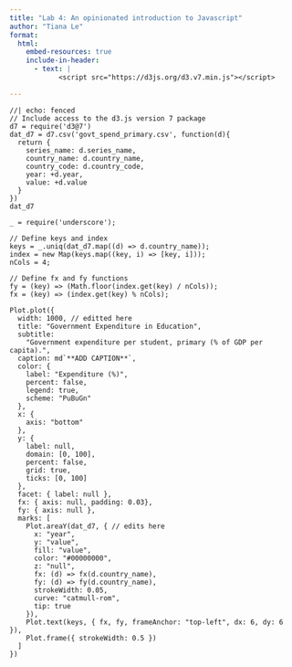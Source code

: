 ```yaml
---
title: "Lab 4: An opinionated introduction to Javascript"
author: "Tiana Le"
format:
  html:
    embed-resources: true
    include-in-header:
      - text: |
            <script src="https://d3js.org/d3.v7.min.js"></script>

---
```


```ojs
//| echo: fenced
// Include access to the d3.js version 7 package 
d7 = require('d3@7') 
dat_d7 = d7.csv('govt_spend_primary.csv', function(d){
  return {
    series_name: d.series_name,
    country_name: d.country_name,
    country_code: d.country_code,
    year: +d.year,
    value: +d.value
  }
})
dat_d7

```


```ojs
_ = require('underscore');

// Define keys and index
keys = _.uniq(dat_d7.map((d) => d.country_name));
index = new Map(keys.map((key, i) => [key, i]));
nCols = 4;

// Define fx and fy functions
fy = (key) => (Math.floor(index.get(key) / nCols));
fx = (key) => (index.get(key) % nCols);

Plot.plot({
  width: 1000, // editted here
  title: "Government Expenditure in Education",
  subtitle:
    "Government expenditure per student, primary (% of GDP per capita).",
  caption: md`**ADD CAPTION**`,
  color: {
    label: "Expenditure (%)",
    percent: false,
    legend: true,
    scheme: "PuBuGn"
  },
  x: {
    axis: "bottom"
  },
  y: {
    label: null,
    domain: [0, 100],
    percent: false,
    grid: true,
    ticks: [0, 100]
  },
  facet: { label: null },
  fx: { axis: null, padding: 0.03},
  fy: { axis: null },
  marks: [
    Plot.areaY(dat_d7, { // edits here
      x: "year",
      y: "value",
      fill: "value",
      color: "#00000000",
      z: "null",
      fx: (d) => fx(d.country_name),
      fy: (d) => fy(d.country_name),
      strokeWidth: 0.05,
      curve: "catmull-rom",
      tip: true
    }),
    Plot.text(keys, { fx, fy, frameAnchor: "top-left", dx: 6, dy: 6 }),
    Plot.frame({ strokeWidth: 0.5 })
  ]
})

```

